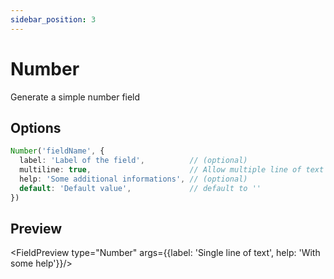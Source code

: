 ```yaml
---
sidebar_position: 3
---
```


# Number

Generate a simple number field

## Options

```ts
Number('fieldName', {
  label: 'Label of the field',          // (optional)
  multiline: true,                      // Allow multiple line of text (default to false)
  help: 'Some additional informations', // (optional)
  default: 'Default value',             // default to ''
})
```

## Preview


<FieldPreview type="Number" args={{label: 'Single line of text', help: 'With some help'}}/>
